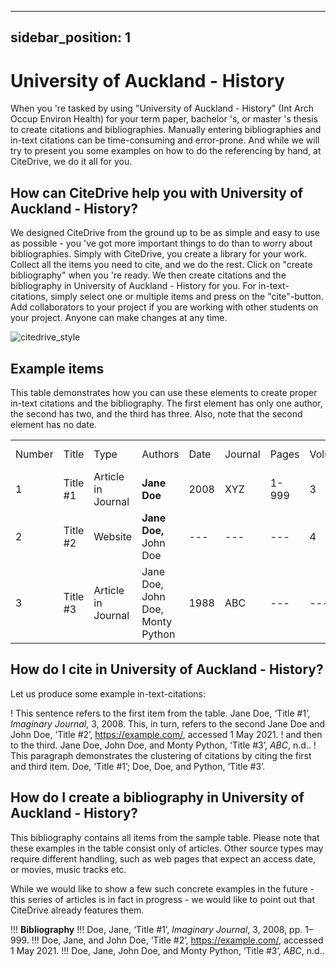 
---
sidebar_position: 1
---

# University of Auckland - History

When you 're tasked by using "University of Auckland - History" (Int Arch Occup Environ Health) for your term paper, bachelor 's, or master 's thesis to create citations and bibliographies.
Manually entering bibliographies and in-text citations can be time-consuming and error-prone. And while we will try to present you some examples on how to do the referencing by hand, at CiteDrive, we do it all for you.

<!---
## About  University of Auckland - History

* Title: University of Auckland - History
* Short Title (Id): Int Arch Occup Environ Health)
* Authors: University of Auckland - History
* Download: University of Auckland - History
 --->

## How can CiteDrive help you with University of Auckland - History?

We designed CiteDrive from the ground up to be as simple and easy to use as possible - you 've got more important things to do than to worry about bibliographies. Simply with CiteDrive, you create a library for your work. Collect all the items you need to cite, and we do the rest. Click on "create bibliography" when you 're ready. We then create citations and the bibliography in University of Auckland - History for you. For in-text-citations, simply select one or multiple items and press on the "cite"-button. Add collaborators to your project if you are working with other students on your project. Anyone can make changes at any time.


![citedrive_style](images/university-of-auckland--history.svg "Choose University of Auckland - History in the CiteDrive App")


## Example items

This table demonstrates how you can use these elements to create proper in-text citations and the bibliography. The first element has only one author, the second has two, and the third has three. Also, note that the second element has no date.


<table>
  <tr>
   <td>Number
   </td>
   <td>Title
   </td>
   <td>Type
   </td>
   <td>Authors
   </td>
   <td>Date
   </td>
   <td>Journal
   </td>
   <td>Pages
   </td>
   <td>Volume
   </td>
   <td>Issue
   </td>
   <td>Access Date
   </td>
  </tr>
  <tr>
   <td>1
   </td>
   <td>Title #1
   </td>
   <td>Article in Journal
   </td>
   <td><strong>Jane Doe</strong>
   </td>
   <td>2008
   </td>
   <td>XYZ
   </td>
   <td>1-999
   </td>
   <td>3
   </td>
   <td>2
   </td>
   <td>--
   </td>
  </tr>
  <tr>
   <td>
2
   </td>
   <td>Title #2
   </td>
   <td>Website
   </td>
   <td><strong>Jane Doe, </strong>John Doe
   </td>
   <td>---
   </td>
   <td>---
   </td>
   <td>---
   </td>
   <td>4
   </td>
   <td>---
   </td>
   <td>2020-05-01
   </td>
  </tr>
  <tr>
   <td>3
   </td>
   <td>Title #3
   </td>
   <td>Article in Journal
   </td>
   <td>Jane Doe, John Doe, Monty Python
   </td>
   <td>1988
   </td>
   <td>ABC
   </td>
   <td>---
   </td>
   <td>---
   </td>
   <td>16
   </td>
   <td>---
   </td>
  </tr>
</table>



## How do I cite in  University of Auckland - History?

Let us produce some example in-text-citations:

! This sentence refers to the first item from the table. Jane Doe, ‘Title #1’, <i>Imaginary Journal</i>, 3, 2008. This, in turn, refers to the second Jane Doe and John  Doe, ‘Title #2’, https://example.com/, accessed 1 May 2021.
! and then to the third.  Jane Doe, John Doe, and Monty Python, ‘Title #3’, <i>ABC</i>, n.d..
! This paragraph demonstrates the clustering of citations by citing the first and third item. Doe, ‘Title #1’; Doe, Doe, and Python, ‘Title #3’.



## How do I create a bibliography in University of Auckland - History?

This bibliography contains all items from the sample table. Please note that these examples in the table consist only of articles. Other source types may require different handling, such as web pages that expect an access date, or movies, music tracks etc.

While we would like to show a few such concrete examples in the future - this series of articles is in fact in progress - we would like to point out that CiteDrive already features them.


!!! **Bibliography**
!!! Doe, Jane, ‘Title #1’, <i>Imaginary Journal</i>, 3, 2008, pp. 1–999.
!!! Doe, Jane, and John  Doe, ‘Title #2’, https://example.com/, accessed 1 May 2021.
!!! Doe, Jane, John Doe, and Monty Python, ‘Title #3’, <i>ABC</i>, n.d..


```
        